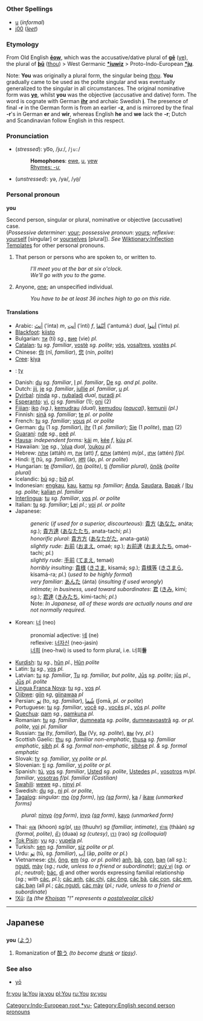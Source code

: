 =={{en}}==

===Other Spellings===
*[[u]] (''informal'')
*[[j00]] (''[[w:leet|leet]]'')

===Etymology===
From Old English '''[[ēow]]''', which was the accusative/dative plural of '''[[gē]]''' ([[ye]]), the plural of '''[[þū]]''' ([[thou]]) > West Germanic '''[[*iuwiz]]''' > Proto-Indo-European '''[[*ju]]'''.

Note: '''You''' was originally a plural form, the singular being ''[[thou]]''. '''You''' gradually came to be used as the polite singular and was eventually generalized to the singular in all circumstances. The original nominative form was '''[[ye]]''', whilst '''you''' was the objective (accusative and dative) form. The word is cognate with German '''[[ihr]]''' and archaic Swedish '''[[i#Swedish|i]]'''. The presence of final '''-r''' in the German form is from an earlier '''-z''', and is mirrored by the final '''-r''''s in German '''er''' and '''wir''', whereas English '''he''' and '''we''' lack the '''-r'''; Dutch and Scandinavian follow English in this respect.

[[Category:Indo-European root *yu-]]

===Pronunciation===
*(''stressed''): yo͞o, /juː/, /<tt>ju:</tt>/
*:'''Homophones''': [[ewe]], [[u]], [[yew]]<!-- eew? -->
*:[[Rhymes:English:-uː|Rhymes: -uː]]
*(''unstressed''): yə, /yə/, /<tt>y@</tt>/

===Personal pronoun===
'''you'''

Second person, singular or plural, nominative or objective (accusative) case.<br> (''Possessive determiner'': [[your]]; ''possessive pronoun'': [[yours]]; ''reflexive'': [[yourself]] [singular] or [[yourselves]] [plural]). ''See'' [[Wiktionary:Inflection Templates]] for other personal pronouns.

#That person or persons who are spoken to, or written to. 
#:''I'll meet you at the bar at six o'clock.'' 
#:''We'll go with you to the game.'' 
#Anyone, [[one]]; an unspecified individual. 
#:''You have to be at least 36 inches high to go on this ride.''

====Translations====
*Arabic: [[انت|أنتَ]] (’ínta) ''m'', [[انت|أنتِ]] (’ínti) ''f'', [[انتما|أنْتُمَا]] (’antumáː) ''dual'', [[انتوا|أنتوا]] (’íntu) ''pl.''
*[[Blackfoot]]: [[kiisto]]
*Bulgarian: [[ти]] (ti) ''sg.'', [[вие]] (vie) ''pl.''
*[[Catalan]]: [[tu#Catalan|tu]] ''sg. familiar'', [[vostè]] ''sg. polite''; [[vós]], [[vosaltres]], [[vostès]] ''pl.''
*Chinese: [[你]] (nǐ, ''familiar''), [[您]] (nín, ''polite'')
*[[Cree]]: [[kiya]]
*{{cs}}: [[ty]]
*Danish: [[du#Danish|du]] ''sg. familiar'', [[I#Danish|I]] ''pl. familiar'', [[De#Danish|De]] ''sg. and pl. polite''.
*Dutch: [[jij]], [[je#Dutch|je]] ''sg. familiar'', [[jullie]] ''pl. familiar'', [[u]] ''pl.''
*[[Dyirbal]]: [[ŋinda]] ''sg.'', [[ŋubalaɖi]] ''dual'', [[ŋuraɖi]] ''pl.''
*[[Esperanto]]: [[vi]], [[ci]] ''sg. familiar'' (1); [[oni]] (2)
*[[Fijian]]: [[iko]] ''(sg.)'', [[kemudrau]] ''(dual)'', [[kemudou]] ''([[paucal]])'', [[kemunii]] ''(pl.)''
*Finnish: [[sinä]] ''sg. familiar''; [[te]] ''pl. or polite''
*French: [[tu#French|tu]] ''sg. familiar''; [[vous]] ''pl. or polite''
*German: [[du#German|du]] (1 ''sg. familiar''), [[ihr]] (1 ''pl. familiar''); [[Sie]] (1 ''polite''), [[man]] (2)
*[[Guaraní]]: [[nde]] ''sg.'', [[peẽ]] ''pl.''
*[[Hausa]]: ''independent forms:'' [[kái]] ''m'', [[kée]] ''f'', [[kúu]] ''pl.''
*Hawaiian: [[‘oe]] ''sg.'', [[‘olua]] ''dual'', [[‘oukou]] ''pl.''
*Hebrew: [[אתה]] (attáh) ''m'', [[את]] (att) ''f'', [[אתם]] (attém) ''m/pl.'', [[אתן]] (attén) ''f/pl.''
*Hindi: [[तु]] (tū, ''sg. familiar''), [[आप]] (āp, ''pl. or polite'')
*Hungarian: [[te]] ''(familiar)'', [[ön]] ''(polite)'', [[ti]] ''(familiar plural)'', [[önök]] ''(polite plural)''
*Icelandic: [[þú]] ''sg.''; [[þið]] ''pl.''
*Indonesian: [[engkau]], [[engkau|kau]], [[kamu]] ''sg. familiar''; [[Anda]], [[Saudara]], [[Bapak]] / [[Ibu]] ''sg. polite''; [[kalian]] ''pl. familiar''
*[[Interlingua]]: [[tu#Interlingua|tu]] ''sg. familiar'', [[vos]] ''pl. or polite''
*Italian: [[tu#Italian|tu]] ''sg. familiar''; [[Lei]] ''pl.''; [[voi]] ''pl. or polite''
*Japanese:
*:''generic'' (''if used for a superior, discourteous''): [[貴方]] ([[あなた]], anáta; ''sg.''); [[貴方達]] ([[あなたたち]], anata-tachí; ''pl.'')
*:''honorific plural'': [[貴方方]] ([[あなたがた]], anata-gatá)
*:''slightly rude'': [[お前]] ([[おまえ]], omaé; ''sg.''); [[お前達]] ([[おまえたち]], omaé-tachi; ''pl.'')
*:''slightly rude'': [[手前]] ([[てまえ]], temaé)
*:''horribly insulting'': [[貴様]] ([[きさま]], kisamá; ''sg.''); [[貴様等]] ([[きさまら]], kisamá-ra; ''pl.'') (''used to be highly formal'')
*:''very familiar'': [[あんた]] (ánta) (''insulting if used wrongly'')
*:''intimate; in business, used toward subordinates'': [[君]] ([[きみ]], kimí; ''sg.''); [[君達]] ([[きみたち]], kimi-tachí; ''pl''.)<!-- Maybe we need a separate article for the case of ja pronouns... perhaps the "horribly insulting" ones should be removed just for sake's sake... there should probably be a better term than 'rude' here too. -->
*:Note: ''In Japanese, all of these words are actually nouns and are not normally required''.
*Korean: [[너]] (neo)
*:pronomial adjective: [[네]] (ne)
*:reflexive: [[너자신]] (neo-jasin)
*:[[너희]] (neo-hwi) is used to form plural, i.e. 너희'''들'''
*[[Kurdish]]: [[tu]] ''sg.'', [[hûn]] ''pl.'', [[Hûn]] ''polite''
*Latin: [[tu]] ''sg.'', [[vos]] ''pl.''
*Latvian: [[tu]] ''sg. familiar'', [[Tu]] ''sg. familiar, but polite'', [[Jūs]] ''sg. polite''; [[jūs]] ''pl.'', [[Jūs]] ''pl. polite''
*[[Lingua Franca Nova]]: [[tu]] ''sg.'', [[vos]] ''pl.''
*[[Ojibwe]]: [[giin]] ''sg'', [[giinawaa]] ''pl''
*Persian: [[تو]] (to, ''sg. familiar''), [[شما|شُما]] (ʃomā, ''pl. or polite'') <!-- accusatives in را-‏ (-rā): [[ترا|تُرا]] (torā), [[شما را|شُما را]] (ʃomā rā), should go on the relevant pages -->
*Portuguese: [[tu]] ''sg. familiar'', [[você]] ''sg.'', [[vocês]] ''pl.'', [[vós]] ''pl. polite''
*[[Quechua]]: [[qam]] ''sg.'', [[qamkuna]] ''pl.''
*Romanian: [[tu]] ''sg. familiar'', [[dumneata]] ''sg. polite'', [[dumneavoastră]] ''sg. or pl. polite'',  <!-- [[te]] acc. -->  [[voi]] ''pl. familiar''
*Russian: [[ты]] (ty, ''familiar''), <!-- acc [[тебя]] (tebjá) --> [[Вы]] (Vy, ''sg. polite''), <!-- acc [[Вас]] (Vas) --> [[вы]] (vy, ''pl.'') <!-- acc [[вас]] (vas) -->
*Scottish Gaelic: [[thu]] ''sg. familiar non-emphatic'', [[thusa]] ''sg. familiar emphatic'', [[sibh]] ''pl. & sg. formal non-emphatic'', [[sibhse]] ''pl. & sg. formal emphatic''
*Slovak: [[ty]] ''sg. familiar'', [[vy]] ''polite or pl.''
*Slovenian: [[ti]] ''sg. familiar'', <!-- acc [[te]]/[[tebe]] --> [[vi]] ''polite or pl.''
*Spanish: [[tú]], [[vos]] ''sg. familiar'', [[Usted]] ''sg. polite'', [[Ustedes]] ''pl.'', [[vosotros]] ''m/pl. familiar'', [[vosotras]] ''f/pl. familiar (Castilian)''
*[[Swahili]]: [[wewe]] ''sg.'', [[ninyi]] ''pl.''
*Swedish: [[du#Swedish|du]] ''sg.'', <!-- acc [[dig]], ''colloquially'' [[dej]] --> [[ni]] ''pl. or polite'', <!-- acc [[er#Swedish|er]], [[dig#Swedish|dig]] (also used in polite form) -->
*[[Tagalog]]: ''singular:'' [[mo]] ''([[ng]] form)'', [[iyo]] ''([[sa]] form)'', [[ka]] / [[ikaw]] ''(unmarked forms)''
:''plural:'' [[ninyo]] ''([[ng]] form)'', [[inyo]] ''([[sa]] form)'', [[kayo]] ''(unmarked form)''
*Thai: [[คุณ]] (khoon) ''sg/pl'', [[เธอ]] (thuuhr) ''sg (familiar, intimate)'', [[ท่าน]] (thààn) ''sg (formal, polite)'', [[ตัว]] (duaa) ''sg (cutesy)'', [[เรา]] (rao) ''sg (colloquial)''
*[[Tok Pisin]]: [[yu]] ''sg.''; [[yupela]] ''pl.''
*Turkish: [[sen]] ''sg. familiar'', [[siz]] ''polite or pl.'' <!-- acc [[seni]], [[sana]], [[siz]] -->
*Urdu: [[تو]] (tū, ''sg. familiar''), [[اپ|آپ]] (āp, ''polite or pl.'')
*Vietnamese: [[chị]], [[ông]], [[em#Vietnamese|em]] (''sg. or pl. polite'') [[anh]], [[bà]], [[con#Vietnamese|con]],  [[bạn]] (all ''sg.''); [[ngươi]], [[mày]] (''sg.; rude, unless to a friend or subordinate''); [[quý vị]] (''sg. or pl.; neutral''); [[bác]], [[dì]] and other words expressing familial relationship (''sg.''; with [[các]], ''pl.''); [[các anh]], [[các chị]], [[các ông]], [[các bà]], [[các con]], [[các em]], [[các bạn]] (all ''pl.''; [[các ngươi]], [[các mày]] (''pl.; rude, unless to a friend or subordinate'')
*[[!Xũ]]: [[i!a]] ''(the [[Khoisan]] "!" represents a [[w:Postalveolar click|postalveolar click]])''

----

== Japanese ==
=== {{Romaji}} ===
'''you''' ([[よう]])

# Romanization of [[酔う]] ''(to become [[drunk]] or [[tipsy]])''.

===See also===
*[[yō]]

[[Category:English second person pronouns]]

[[fr:you]]
[[la:You]]
[[ja:you]]
[[pl:You]]
[[ru:You]]
[[sv:you]]